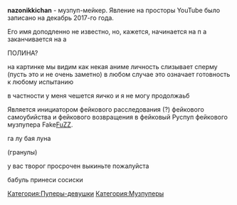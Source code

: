 {{Инфобокс для пуперов
|title2=nazonikkichan
|другие_ники=
|image3=Ahegao-3D-Hipster.jpg
|caption3=
|сферы_творчества=музыка. однообразная
|год_начала=2003
|image4=
|caption4=
|имя_фамилия=
|дата_рождения=
|место_проживания=
|ссылки=
*[https://www.youtube.com/channel/UCJ4dL9ASdzcHjfEXM2STNDA Youtube]
}}
'''nazonikkichan''' - музпуп-мейкер. Явление на просторы YouTube было записано на декабрь 2017-го года.

Его имя доподленно не известно, но, кажется, начинается на п а заканчивается на а

ПОЛИНА?

на картинке мы видим как некая аниме личность слизывает сперму (пусть это и не очень заметно) в любом случае это означает готовность к любому испытанию

в частности у меня чешется яичко и я не могу продолжаьб

Является инициатором  фейкового расследования (?)  фейкового самоубийства и фейкового  возвращения в фейковый Руспуп фейкового музпупера Fake[[WaveFuZZ|FuZZ]].

га лу бая луна

(гранулы)

у вас творог просрочен выкиньте пожалуйста

бабуль принеси сосиски

[[Категория:Пуперы-девушки]]
[[Категория:Музпуперы]]